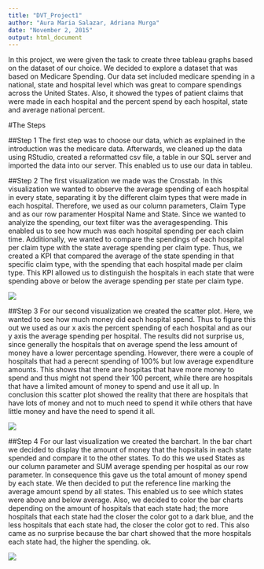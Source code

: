 ```yaml
---
title: "DVT_Project1"
author: "Aura Maria Salazar, Adriana Murga"
date: "November 2, 2015"
output: html_document
---
```

  
In this project, we were given the task to create three tableau graphs based on the dataset of our choice. We decided to explore a dataset that was based on Medicare Spending. Our data set included medicare spending in a national, state and hospital level which was great to compare spendings across the United States. Also, it showed the types of patient claims that were made in each hospital and the percent spend by each hospital, state and average national percent. 

#The Steps

##Step 1
The first step was to choose our data, which as explained in the introduction was the medicare data. Afterwards, we cleaned up the data using RStudio, created a reformatted csv file, a table in our SQL server and imported the data into our server. This enabled us to use our data in tableu. 

##Step 2
The first visualization we made was the Crosstab. In this visualization we wanted to observe the average spending of each hospital in every state, separating it by the different claim types that were made in each hospital. Therefore, we used as our column parameters, Claim Type and as our row paramenter Hospital Name and State. Since we wanted to analyize the spending, our text filter was the averagespending. This enabled us to see how much was each hospital spending per each claim time. Additionally, we wanted to compare the spendings of each hospital per claim type with the state average spending per claim type. Thus, we created a KPI that compared the average of the state spending in that specific claim type, with the spending that each hospital made per claim type.  This KPI allowed us to distinguish the hospitals in each state that were spending above or below the average spending per state per claim type. 




![](./crosstab.jpg)


##Step 3
For our second visualization we created the scatter plot. Here, we wanted to see how much money did each hospital spend. Thus to figure this out we used as our x axis the percent spending of each hospital and as our y axis the average spending per hospital. The results did not surprise us, since generally the hospitals that on average spend the less amount of money have a lower percentage spending. However, there were a couple of hospitals that had a perecnt spending of 100% but low average expenditure amounts. This shows that there are hospitas that have more money to spend and thus might not spend their 100 percent, while there are hospitals that have a limited amount of money to spend and use it all up. In conclusion this scatter plot showed the reality that there are hospitals that have lots of money and not to much need to spend it while others that have little money and have the need to spend it all. 

![](./scatterplot.jpg)

##Step 4 
For our last visualization we created the barchart. In the bar chart we decided to display the amount of money that the hopsitals in each state spended and compare it to the other states. To do this we used States as our column parameter and SUM average spending per hospital as our row parameter. In consequence this gave us the total amount of money spend by each state. We then decided to put the reference line marking the average amount spend by all states. This enabled us to see which states were above and below average. Also, we decided to color the bar charts depending on the amount of hospitals that each state had; the more hospitals that each state had the closer the color got to a dark blue, and the less hospitals that each state had, the closer the color got to red. This also came as no surprise because the bar chart showed that the more hospitals each state had, the higher the spending. ok.

![](./barchart.jpg)
